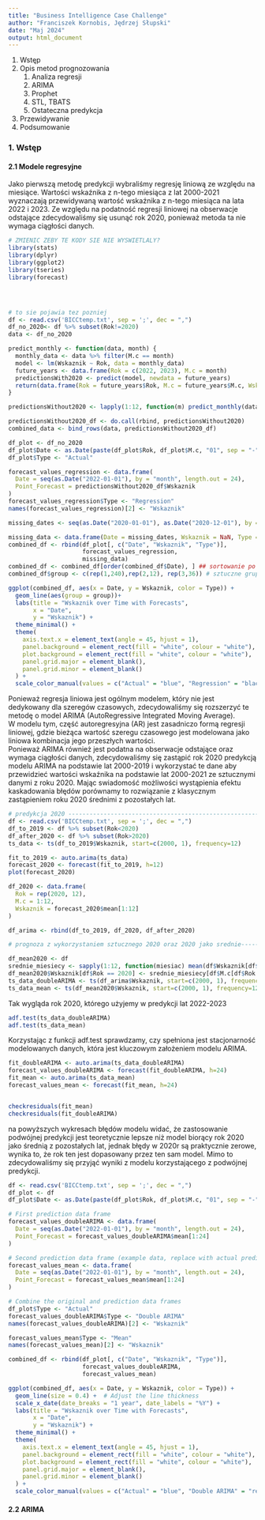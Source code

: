 ---
title: "Business Intelligence Case Challenge"
author: "Franciszek Kornobis, Jędrzej Słupski"
date: "Maj 2024"
output: html_document
---

1.  Wstęp
2.  Opis metod prognozowania
    1.  Analiza regresji
    2.  ARIMA
    3.  Prophet
    4.  STL, TBATS
    5.  Ostateczna predykcja
3.  Przewidywanie
4.  Podsumowanie

### 1. Wstęp

#### 2.1 Modele regresyjne











Jako pierwszą metodę predykcji wybraliśmy regresję liniową ze względu na miesiące. Wartości wskaźnika z n-tego miesiąca z lat 2000-2021 wyznaczają przewidywaną wartość wskaźnika z n-tego miesiąca na lata 2022 i 2023. Ze względu na podatność regresji liniowej na obserwacje odstające zdecydowaliśmy się usunąć rok 2020, ponieważ metoda ta nie wymaga ciągłości danych.


```{r, echo = FALSE, message=FALSE, warning=FALSE}
# ZMIENIC ZEBY TE KODY SIE NIE WYSWIETLALY?
library(stats)
library(dplyr)
library(ggplot2)
library(tseries)
library(forecast)




# to sie pojawia tez pozniej
df <- read.csv('BICCtemp.txt', sep = ';', dec = ",")
df_no_2020<- df %>% subset(Rok!=2020)
data <- df_no_2020
```
```{r}
predict_monthly <- function(data, month) {
  monthly_data <- data %>% filter(M.c == month)
  model <- lm(Wskaznik ~ Rok, data = monthly_data)
  future_years <- data.frame(Rok = c(2022, 2023), M.c = month)
  predictionsWith2020 <- predict(model, newdata = future_years)
  return(data.frame(Rok = future_years$Rok, M.c = future_years$M.c, Wskaznik = predictionsWith2020))
}

predictionsWithout2020 <- lapply(1:12, function(m) predict_monthly(data, m))

predictionsWithout2020_df <- do.call(rbind, predictionsWithout2020)
combined_data <- bind_rows(data, predictionsWithout2020_df)
```
```{r,echo=FALSE}
df_plot <- df_no_2020
df_plot$Date <- as.Date(paste(df_plot$Rok, df_plot$M.c, "01", sep = "-"))
df_plot$Type <- "Actual"

forecast_values_regression <- data.frame(
  Date = seq(as.Date("2022-01-01"), by = "month", length.out = 24),
  Point_Forecast = predictionsWithout2020_df$Wskaznik
)
forecast_values_regression$Type <- "Regression"
names(forecast_values_regression)[2] <- "Wskaznik"

missing_dates <- seq(as.Date("2020-01-01"), as.Date("2020-12-01"), by = "month")

missing_data <- data.frame(Date = missing_dates, Wskaznik = NaN, Type = "Missing")
combined_df <- rbind(df_plot[, c("Date", "Wskaznik", "Type")], 
                     forecast_values_regression,
                     missing_data)
combined_df <- combined_df[order(combined_df$Date), ] ## sortowanie po dacie
combined_df$group <- c(rep(1,240),rep(2,12), rep(3,36)) # sztuczne grupy zeby zrobic dziure w wykresie

```
```{r, message=FALSE, warning=FALSE}
ggplot(combined_df, aes(x = Date, y = Wskaznik, color = Type)) +
  geom_line(aes(group = group))+
  labs(title = "Wskaznik over Time with Forecasts",
       x = "Date",
       y = "Wskaznik") +
  theme_minimal() +
  theme(
    axis.text.x = element_text(angle = 45, hjust = 1),
    panel.background = element_rect(fill = "white", colour = "white"),
    plot.background = element_rect(fill = "white", colour = "white"),
    panel.grid.major = element_blank(),
    panel.grid.minor = element_blank()
  ) +
  scale_color_manual(values = c("Actual" = "blue", "Regression" = "black"))

```
Ponieważ regresja liniowa jest ogólnym modelem, który nie jest dedykowany dla szeregów czasowych, zdecydowaliśmy się rozszerzyć te metodę o model ARIMA (AutoRegressive Integrated Moving Average).
<br>
W modelu tym, część autoregresyjna (AR) jest zasadniczo formą regresji liniowej, gdzie bieżąca wartość szeregu czasowego jest modelowana jako liniowa kombinacja jego przeszłych wartości.
<br>
Ponieważ ARIMA również jest podatna na obserwacje odstające oraz wymaga ciągłości danych, zdecydowaliśmy się zastąpić rok 2020 predykcją modelu ARIMA na podstawie lat 2000-2019 i wykorzystać te dane aby przewidzieć wartości wskaźnika na podstawie lat 2000-2021 ze sztucznymi danymi z roku 2020. Mając swiadomość możliwości wystąpienia efektu kaskadowania błędów porównamy to rozwiązanie z klasycznym zastąpieniem roku 2020 średnimi z pozostałych lat.


```{r,echo=FALSE}
# predykcja 2020 ----------------------------------------------------------
df <- read.csv('BICCtemp.txt', sep = ';', dec = ",")
df_to_2019 <- df %>% subset(Rok<2020)
df_after_2020 <- df %>% subset(Rok>2020)
ts_data <- ts(df_to_2019$Wskaznik, start=c(2000, 1), frequency=12)
```
```{r}
fit_to_2019 <- auto.arima(ts_data)
forecast_2020 <- forecast(fit_to_2019, h=12)
plot(forecast_2020)
```
```{r,echo=FALSE}
df_2020 <- data.frame(
  Rok = rep(2020, 12), 
  M.c = 1:12,          
  Wskaznik = forecast_2020$mean[1:12]         
)

df_arima <- rbind(df_to_2019, df_2020, df_after_2020)
```

```{r,echo=FALSE}
# prognoza z wykorzystaniem sztucznego 2020 oraz 2020 jako srednie-------------------------------

df_mean2020 <- df
srednie_miesiecy <- sapply(1:12, function(miesiac) mean(df$Wskaznik[df$M.c == miesiac & df$Rok != 2020]))
df_mean2020$Wskaznik[df$Rok == 2020] <- srednie_miesiecy[df$M.c[df$Rok == 2020]]
ts_data_doubleARIMA <- ts(df_arima$Wskaznik, start=c(2000, 1), frequency=12)
ts_data_mean <- ts(df_mean2020$Wskaznik, start=c(2000, 1), frequency=12)

```




Tak wygląda rok 2020, którego użyjemy w predykcji lat 2022-2023





```{r, message=FALSE, warning=FALSE}
adf.test(ts_data_doubleARIMA)
adf.test(ts_data_mean)
```

Korzystając z funkcji adf.test sprawdzamy, czy spełniona jest stacjonarność modelowanych danych, która jest kluczowym założeniem modelu ARIMA.

```{r}

fit_doubleARIMA <- auto.arima(ts_data_doubleARIMA)
forecast_values_doubleARIMA <- forecast(fit_doubleARIMA, h=24)
fit_mean <- auto.arima(ts_data_mean)
forecast_values_mean <- forecast(fit_mean, h=24)


checkresiduals(fit_mean)
checkresiduals(fit_doubleARIMA)
```

na powyższych wykresach błędów modelu widać, że zastosowanie podwójnej predykcji jest teoretycznie lepsze niż model biorący rok 2020 jako średnią z pozostałych lat, jednak błędy w 2020r są praktycznie zerowe, wynika to, że rok ten jest dopasowany przez ten sam model. Mimo to zdecydowaliśmy się przyjąć wyniki z modelu korzystającego z podwójnej predykcji.
```{r, echo = FALSE}
df <- read.csv('BICCtemp.txt', sep = ';', dec = ",")
df_plot <- df
df_plot$Date <- as.Date(paste(df_plot$Rok, df_plot$M.c, "01", sep = "-"))

# First prediction data frame
forecast_values_doubleARIMA <- data.frame(
  Date = seq(as.Date("2022-01-01"), by = "month", length.out = 24),
  Point_Forecast = forecast_values_doubleARIMA$mean[1:24]
)

# Second prediction data frame (example data, replace with actual predictions)
forecast_values_mean <- data.frame(
  Date = seq(as.Date("2022-01-01"), by = "month", length.out = 24),
  Point_Forecast = forecast_values_mean$mean[1:24]
)

# Combine the original and prediction data frames
df_plot$Type <- "Actual"
forecast_values_doubleARIMA$Type <- "Double ARIMA"
names(forecast_values_doubleARIMA)[2] <- "Wskaznik"

forecast_values_mean$Type <- "Mean"
names(forecast_values_mean)[2] <- "Wskaznik"

combined_df <- rbind(df_plot[, c("Date", "Wskaznik", "Type")], 
                     forecast_values_doubleARIMA, 
                     forecast_values_mean)


```
```{r}
ggplot(combined_df, aes(x = Date, y = Wskaznik, color = Type)) +
  geom_line(size = 0.4) +  # Adjust the line thickness
  scale_x_date(date_breaks = "1 year", date_labels = "%Y") +
  labs(title = "Wskaznik over Time with Forecasts",
       x = "Date",
       y = "Wskaznik") +
  theme_minimal() +
  theme(
    axis.text.x = element_text(angle = 45, hjust = 1),
    panel.background = element_rect(fill = "white", colour = "white"),
    plot.background = element_rect(fill = "white", colour = "white"),
    panel.grid.major = element_blank(),
    panel.grid.minor = element_blank()
  ) +
  scale_color_manual(values = c("Actual" = "blue", "Double ARIMA" = "red", "Mean" = "black"))


```


















#### 2.2 ARIMA
